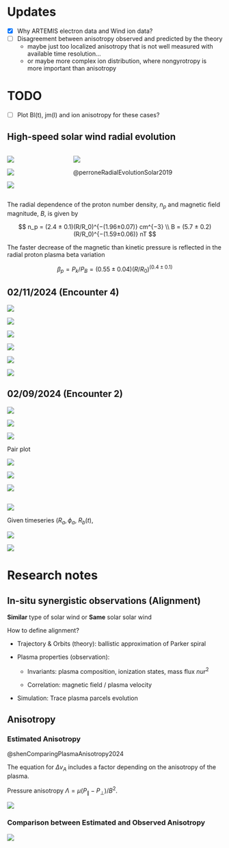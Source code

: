 # Updates

- [x] Why ARTEMIS electron data and Wind ion data?
- [ ] Disagreement between anisotropy observed and predicted by the theory
  - maybe just too localized anisotropy that is not well measured with available time resolution... 
  - or maybe more complex ion distribution, where nongyrotropy is more important than anisotropy




# TODO

- [ ] Plot Bl(t), jm(l) and ion anisotropy for these cases?

## High-speed solar wind radial evolution

:::: {.columns}
::: {.column}
![](figures/evolution/plasma-adiabatic-evolution_e2-DSCOVR.svg)

![](figures/evolution/plasma-adiabatic-evolution_e2-DSCOVR-next.svg)

![](figures/evolution/plasma-adiabatic-evolution_e2-DSCOVR-previous.svg)
:::

::: {.column}

![](images/sty3348fig5.jpeg)

@perroneRadialEvolutionSolar2019
:::
::::

::: {.notes}
The radial dependence of the proton number density, $n_p$ and magnetic ﬁeld magnitude, $B$, is given by

$$
n_p = (2.4 ± 0.1)(R/R_0)^{−(1.96±0.07)} cm^{−3}
\\
B = (5.7 ± 0.2)(R/R_0)^{−(1.59±0.06)} nT
$$

The faster decrease of the magnetic than kinetic pressure is reflected in the radial proton plasma beta variation

$$
β_p = P_k/P_B = (0.55 ± 0.04)(R/R_0)^{(0.4±0.1)}
$$ 
:::


## 02/11/2024 (Encounter 4)

::: {.column-screen-inset layout-nrow="1"}

![](figures/enc4/thickness_current)

![](figures/enc4/density_distribution)

![](figures/enc4/dvl)
:::


::: {.column-screen-inset layout-nrow="1"}

![](figures/enc4/dn-dT)

![](figures/enc4/dT-dB)

![](figures/enc4/dn-dB)
:::


## 02/09/2024 (Encounter 2)

::: {.column-screen-inset layout-nrow="1"}

![](figures/enc2/thickness_current)

![](figures/enc2/density_distribution)

![](figures/enc2/dvl)
:::

Pair plot

::: {.column-screen-inset layout-nrow="1"}

![](figures/enc2/dn-dT)

![](figures/enc2/dT-dB)

![](figures/enc2/dn-dB)
:::

## 

![](images/paste-20.png)

Given timeseries $(R_a, \phi_a$, $R_b(t)$,

![](images/paste-11.png)

![](images/paste-12.png)


# Research notes

## In-situ synergistic observations (Alignment)

**Similar** type of solar wind or **Same** solar solar wind

How to define alignment?

- Trajectory & Orbits (theory): ballistic approximation of Parker spiral

- Plasma properties (observation): 

  - Invariants: plasma composition, ionization states, mass flux $n u r^2$

  - Correlation: magnetic field / plasma velocity

- Simulation: Trace plasma parcels evolution

## Anisotropy

### Estimated Anisotropy

@shenComparingPlasmaAnisotropy2024


The equation for $Δv_A$ includes a factor depending on the anisotropy of the plasma.

Pressure anisotropy $Λ = \mu (P_∥ - P_⊥) / B^2$.

![](figures/enc7/anisotropy_theory.png)

### Comparison between Estimated and Observed Anisotropy

![](figures/enc7/anisotropy_comparison_2d.png)
